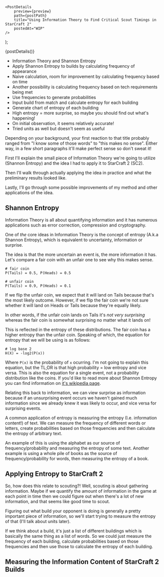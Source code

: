 

    <PostDetails
        preview={preview}
        path={postPath}
        title="Using Information Theory to Find Critical Scout Timings in StarCraft 2"
        postedAt="WIP"
    />
);

<Fragment>{postDetails()}</Fragment>

- Information Theory and Shannon Entropy
- Apply Shannon Entropy to builds by calculating frequency of appearance
 - Naive calculation, room for improvement by calculating frequency based on time
 - Another possibility is calculating frequency based on tech requirements being met
- Use frequencies to generate probabilities
- Input build from match and calculate entropy for each building
- Generate chart of entropy of each building
- High entropy = more surprise, so maybe you should find out what's happening!
- On initial observation, it seems relatively accurate!
- Tried units as well but doesn't seem as useful

Depending on your background, your first reaction to that title probably ranged from "I know some of those words"
to "this makes no sense". Either way, in a few short paragraphs it'll make perfect sense so don't sweat it!

First I'll explain the small piece of Information Theory we're going to utilize
(Shannon Entropy) and the idea I had to apply it to StarCraft 2 (SC2).

Then I'll walk through actually applying the idea in practice and what the preliminary
results looked like.

Lastly, I'll go through some possible improvements of my method and other applications of the idea.

## Shannon Entropy

Information Theory is all about quantifying information and it has numerous applications such
as error correction, compression and cryptography.

One of *the* core ideas in Information Theory is the concept of entropy (A.k.a Shannon Entropy),
which is equivalent to uncertainty, information or surprise.

The idea is that the more uncertain an event is, the more information it has. Let's compare
a fair coin with an unfair one to see why this makes sense.

    # fair coin
    P(Tails) = 0.5, P(Heads) = 0.5

    # unfair coin
    P(Tails) = 0.9, P(Heads) = 0.1

If we flip the unfair coin, we expect that it will land on Tails because that's the most likely
outcome. However, if we flip the fair coin we're not sure whether it will land on Heads or Tails
because they're equally likely.

In other words, if the unfair coin lands on Tails it's *not very surprising* whereas the fair
coin is somewhat surprising no matter what it lands on!

This is reflected in the entropy of these distributions. The fair coin has a higher entropy than
the unfair coin. Speaking of which, the equation for entropy that we will be using is as follows:

    # log base 2
    H(X) = -log2(P(x))

Where `P(x)` is the probability of `x` ocurring. I'm not going to explain this equation, but the TL;DR
is that high probability = low entropy and vice versa. This is also the equation for a single
event, not a probability distribution like the coins. If you'd like to read more about Shannon Entropy
you can find information on [it's wikipedia page](https://en.wikipedia.org/wiki/Entropy_(information_theory)).

Relating this back to information, we can view surprise as information because if an unsurprising
event occurs we haven't gained much information since we already knew it was likely to occur, and vice
versa for surprising events.

A common application of entropy is measuring the entropy (I.e. information content!) of text.
We can measure the frequency of different words or letters, create probabilities based on those frequencies
and then calculate the entropy of arbitrary text.

An example of this is using the alphabet as our source of frequency/probability and measuring
the entropy of some text. Another example is using a whole pile of books as the source
of frequency/probability for words, then measuring the entropy of a book.

## Applying Entropy to StarCraft 2

So, how does this relate to scouting?! Well, scouting is about gathering information.
Maybe if we quantify the amount of information in the game at each point in time then we could
figure out when there's a lot of new information, and that seems like good time to scout.

Figuring out what build your opponent is doing is generally a pretty important piece of
information, so we'll start trying to measure the entropy of that (I'll talk about units later).

If we think about a build, it's just a list of different buildings which is basically the same
thing as a list of words. So we could just measure the frequency of each building, calculate probabilities
based on those frequencies and then use those to calculate the entropy of each building.

## Measuring the Information Content of StarCraft 2 Builds


